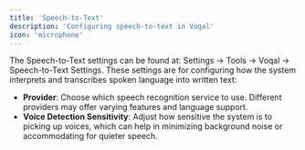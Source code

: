 ```yaml
---
title: 'Speech-to-Text'
description: 'Configuring speech-to-text in Voqal'
icon: 'microphone'
---
```


The Speech-to-Text settings can be found at: Settings -> Tools -> Voqal -> Speech-to-Text Settings.
These settings are for configuring how the system interprets and transcribes spoken language into written text:

- **Provider**: Choose which speech recognition service to use. Different providers may offer varying features and language support.
- **Voice Detection Sensitivity**: Adjust how sensitive the system is to picking up voices, which can help in minimizing background noise or accommodating for quieter speech.
